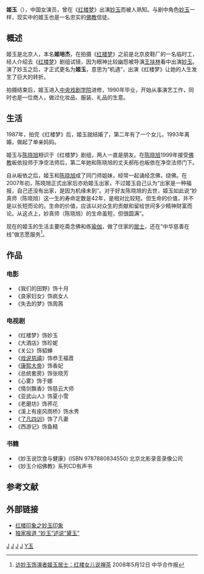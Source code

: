 {{blpsources|time=2020-05-24}}
{{艺人
| 姓名 = 姬玉
| 原名 =姬培杰
| 类型 = 女演员
| 图片 =
| 图片简介 =
| 图片尺寸 =
| 英文名 =
| 昵称 = 
| 国籍 = {{PRC}}
| 民族 = [[汉族|汉族]]
| 籍贯 = 
| 出生日期 ={{birth date and age|1967|1|29}} 
| 出生地点 = {{CHN}}[[北京市|北京市]]
| 职业 = [[演员|演员]]、[[商人|商人]]
| 语言 = [[普通话|普通话]]
| 教育程度 =[[中央戏剧学院|中央戏剧学院]]表演系 
| 宗教信仰 =[[佛教|佛教]](2000年-)
| 音乐类型 = 
| 出道日期 = 1984年
| 经纪公司 =
| 出道作 =
| 代表作 = 《[[红楼梦_(1987年电视剧)|红楼梦]]》
| 網站 =http://blog.sina.com.cn/jiyumiaoyu 姬玉的新浪博客
}}
{{NoteTA|G1=Show}}
'''姬玉'''（{{bd|1967年|1月29日|catIdx=J姬}}），中国女演员，曾在《[[红楼梦_(1987年电视剧)|红楼梦]]》出演[[妙玉|妙玉]]而被人熟知。与剧中角色[[妙玉|妙玉]]一样，现实中的姬玉也是一名忠实的[[佛教|佛教]]信徒。

== 概述 ==
姬玉是北京人，本名'''姬培杰'''，在拍摄《[[红楼梦_(1987年电视剧)|红楼梦]]》之前是北京皮鞋厂的一名临时工，经人介绍去《[[红楼梦_(1987年电视剧)|红楼梦]]》剧组试镜，因为眼神比较幽怨被导演[[王扶林|王扶林]]看中出演[[妙玉|妙玉]]。演了妙玉之后，才正式更名为'''姬玉'''，意思为“机遇”，出演《红楼梦》让她的人生发生了巨大的转折。

拍摄结束后，姬玉进入[[中央戏剧学院|中央戏剧学院]]进修，1990年毕业，开始从事演艺工作，同时也是一位商人，做过化妆品、服装、礼品的生意。

== 生活 ==
1987年，拍完《红楼梦》后，姬玉就结婚了，第二年有了一个女儿，1993年离婚，做起了单亲妈妈。

姬玉与[[陈晓旭|陈晓旭]]相识于《红楼梦》剧组，两人一直是朋友。在[[陈晓旭|陈晓旭]]1999年接受[[佛教|佛教]]皈依投师于净空法师后，第二年她和陈晓旭的丈夫郝彤也皈依在净空法师门下。

自从皈依之后，姬玉和[[陈晓旭|陈晓旭]]成了同门师姐妹，经常一起诵经念佛，绕佛。在2007年初，陈晓旭正式出家后亦劝姬玉出家，不过姬玉自己认为“出家是一种福报，自己还没有出家，是因为机缘未到”。对于好友陈晓旭的去世，姬玉如此说“妙真师（陈晓旭）这一生的寿命定数是42年，是相对比较短。但生命的价值，并不是以长短而论的。生命的价值，应该以对众生的贡献和留给世间多少精神财富而论。从这点上，妙真师（陈晓旭）的生命虽短，但很圆满”。

现在的姬玉的生活主要吃斋念佛和练[[瑜伽|瑜伽]]，做了住家的[[居士|居士]]，还在“中华慈善在线”做志愿服务<ref>[http://ent.163.com/08/0512/17/4BOTC1PC00032MSJ.html 访妙玉饰演者姬玉居士：红楼女儿说禅茶] {{Wayback|url=http://ent.163.com/08/0512/17/4BOTC1PC00032MSJ.html |date=20080527124641 }}2008年5月12日 中华合作报</ref>。

== 作品 ==
=== 电影 ===
* 《我们的田野》饰十月
* 《良家妇女》饰疯女人
* 《失去的梦》饰周茜
=== 电视剧 ===
* 《红楼梦》饰妙玉
* 《大酒店》饰珍妮
* 《关公》饰貂蝉
* 《[[戏说慈禧|戏说慈禧]]》饰恭王福晋
* 《[[康熙大帝_(电视剧)|康熙大帝]]》饰香妃
* 《总统套房》饰张晓芳
* 《心雾》饰于娜
* 《情剑飘香》饰慈云大师
* 《亚武山人》饰夏小雪
* 《老磨坊》饰荞花
* 《溪上有座风雨桥》饰水秀
* 《[[了凡四训|了凡四训]]》饰了凡妻
* 《西游记》饰鱼精

=== 书籍 ===
* 《妙玉说饮食与健康》(ISBN 9787880834550) 北京北影录音录像公司
* 《妙玉介绍佛教》系列CD有声书

== 参考文献 ==
{{Reflist}}

== 外部链接 ==
* [http://chan.bailinsi.net/2005/04/050416.htm 红楼印象之妙玉印象]{{dead link|date=2017年12月 |bot=InternetArchiveBot |fix-attempted=yes }}
* [http://blog.sina.com.cn/s/blog_4898851f010009dy.html 独家报道  “妙玉”述说“黛玉”] {{Wayback|url=http://blog.sina.com.cn/s/blog_4898851f010009dy.html |date=20190812224916 }}

[[Category:中国电影女演员|J]]
[[Category:中国电视女演员|J]]
[[Category:中华人民共和国佛教徒|J]]
[[Category:北京人|J]]
[[Category:姬姓|Y玉]]
